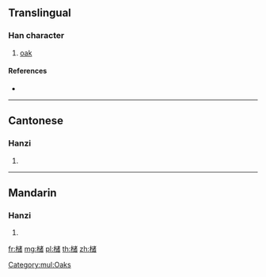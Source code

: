 {{also|櫧}}
==Translingual==

===Han character===
{{Han char|rn=75|rad=木|as=10|sn=14|four=|canj=DIVA}}

# [[oak]]

====References====
* {{Han ref|kx=0551.181|hdz=21270.100|uh=69E0|ud=27104}}

[[Category:mul:Oaks]]

----

==Cantonese==

===Hanzi===
{{yue-hanzi|jyut=|y=jyu1|tra=櫧}}

# {{defn|lang=yue|sort=木10}}

----

==Mandarin==

===Hanzi===
{{cmn-hanzi|tra=櫧|pin=[[qī]] ([[qi1]]), [[sè]] ([[se4]]), [[zhū]] ([[zhu1]])|wg=ch'i<sup>1</sup>, se<sup>4</sup>, chu<sup>1</sup>}}

# {{defn|lang=cmn|sort=木10}}

[[fr:槠]]
[[mg:槠]]
[[pl:槠]]
[[th:槠]]
[[zh:槠]]